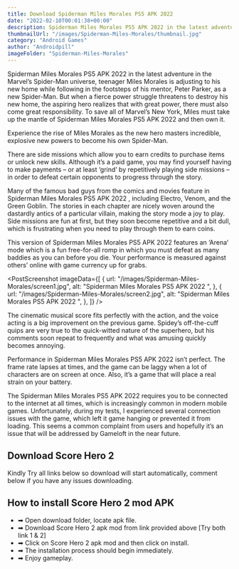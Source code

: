 ```yaml
---
title: Download Spiderman Miles Morales PS5 APK 2022
date: "2022-02-10T00:01:38+00:00"
description: Spiderman Miles Morales PS5 APK 2022 in the latest adventure in the Marvel’s Spider-Man universe...
thumbnailUrl: "/images/Spiderman-Miles-Morales/thumbnail.jpg"
category: "Android Games"
author: "Androidpill"
imageFolder: "Spiderman-Miles-Morales"
---
```



Spiderman Miles Morales PS5 APK 2022 in the latest adventure in the Marvel’s Spider-Man universe, teenager Miles Morales is adjusting to his new home while following in the footsteps of his mentor, Peter Parker, as a new Spider-Man. But when a fierce power struggle threatens to destroy his new home, the aspiring hero realizes that with great power, there must also come great responsibility. To save all of Marvel’s New York, Miles must take up the mantle of Spiderman Miles Morales PS5 APK 2022 and then own it.

Experience the rise of Miles Morales as the new hero masters incredible, explosive new powers to become his own Spider-Man.

There are side missions which allow you to earn credits to purchase items or unlock new skills. Although it’s a paid game, you may find yourself having to make payments – or at least ‘grind’ by repetitively playing side missions – in order to defeat certain opponents to progress through the story.

Many of the famous bad guys from the comics and movies feature in Spiderman Miles Morales PS5 APK 2022 , including Electro, Venom, and the Green Goblin. The stories in each chapter are nicely woven around the dastardly antics of a particular villain, making the story mode a joy to play. Side missions are fun at first, but they soon become repetitive and a bit dull, which is frustrating when you need to play through them to earn coins.

This version of Spiderman Miles Morales PS5 APK 2022 features an ‘Arena‘ mode which
is a fun free-for-all romp in which you must defeat as many baddies as you can before
you die. Your performance is measured against others’ online with game currency up
for grabs.

<PostScreenshot
  imageData={[
    {
      url: "/images/Spiderman-Miles-Morales/screen1.jpg",
      alt: "Spiderman Miles Morales PS5 APK 2022 ",
    },
    {
      url: "/images/Spiderman-Miles-Morales/screen2.jpg",
      alt: "Spiderman Miles Morales PS5 APK 2022 ",
    },
  ]}
/>

The cinematic musical score fits perfectly with the action, and the voice acting is a big improvement on the previous game. Spidey’s off-the-cuff quips are very true to the quick-witted nature of the superhero, but his comments soon repeat to frequently and what was amusing quickly becomes annoying.

Performance in Spiderman Miles Morales PS5 APK 2022 isn’t perfect. The frame rate lapses at times, and the game can be laggy when a lot of characters are on screen at once. Also, it’s a game that will place a real strain on your battery.

The Spiderman Miles Morales PS5 APK 2022 requires you to be connected to the internet at all times, which is increasingly common in modern mobile games. Unfortunately, during my tests, I experienced several connection issues with the game, which left it game hanging or prevented it from loading. This seems a common complaint from users and hopefully it’s an issue that will be addressed by Gameloft in the near future.

<NativeBanners type={1} />

## Download Score Hero 2

<DownloadLinks
  url="https://linkedprepenseprepense.com/q5qfg8veup?key=ee3100f4306f4ef023600190f239b221"
  text="DOWNLOAD LINK 1"
/>
<DownloadLinks
  url="https://www.mediafire.com/file/lvacsaywp9l7xe8/Spiderman+2022/file"
  text="DOWNLOAD LINK 2"
/>
<DownloadLinks
  url="https://linkedprepenseprepense.com/q5qfg8veup?key=ee3100f4306f4ef023600190f239b221"
  text="DOWNLOAD LINK 3"
/>

<p class="text-center text-sm ">
  Kindly Try all links below so download will start automatically, comment below
  if you have any issues downloading.
</p>

## How to install Score Hero 2 mod APK

- ➡ Open download folder, locate apk file.
- ➡ Download Score Hero 2 apk mod from link provided above [Try both link 1 & 2]
- ➡ Click on Score Hero 2 apk mod and then click on install.
- ➡ The installation process should begin immediately.
- ➡ Enjoy gameplay.
